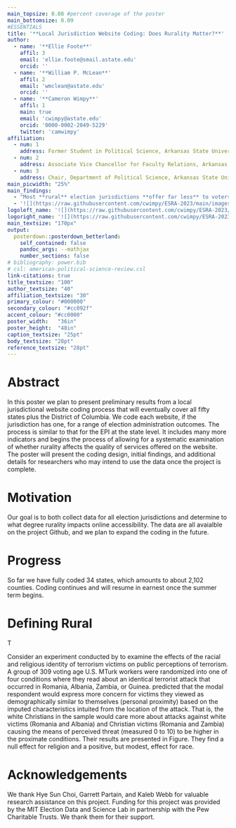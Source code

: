 ```yaml
---
main_topsize: 0.08 #percent coverage of the poster
main_bottomsize: 0.09
#ESSENTIALS
title: '**Local Jurisdiction Website Coding: Does Rurality Matter?**'
author:
  - name: '**Ellie Foote**'
    affil: 3
    email: 'ellie.foote@smail.astate.edu'
    orcid: ''
  - name: '**William P. McLean**'
    affil: 2
    email: 'wmclean@astate.edu'
    orcid: ''
  - name: '**Cameron Wimpy**'
    affil: 1
    main: true
    email: 'cwimpy@astate.edu'
    orcid: '0000-0002-2049-5229'
    twitter: 'camwimpy'
affiliation:
  - num: 1
    address: Former Student in Political Science, Arkansas State University
  - num: 2
    address: Associate Vice Chancellor for Faculty Relations, Arkansas State University
  - num: 3
    address: Chair, Department of Political Science, Arkansas State University
main_picwidth: "25%"
main_findings:
  - "Most **rural** election jurisdictions **offer far less** to voters in terms on online lookup tools. We should **priortize** helping them provide more **access and information**."
  - '![](https://raw.githubusercontent.com/cwimpy/ESRA-2023/main/images/frame.svg){.main_pic}'
logoleft_name: '![](https://raw.githubusercontent.com/cwimpy/ESRA-2023/main/images/ps_astate.png){.main-img-left}'
logoright_name: '![](https://raw.githubusercontent.com/cwimpy/ESRA-2023/main/images/esra-site-banner.png){.main-img-right}'
main_textsize: "170px"  
output: 
  posterdown::posterdown_betterland:
    self_contained: false
    pandoc_args: --mathjax
    number_sections: false
# bibliography: power.bib
# csl: american-political-science-review.csl
link-citations: true
title_textsize: "100"
author_textsize: "40"
affiliation_textsize: "30"
primary_colour: "#000000"
secondary_colour: "#cc092f"
accent_colour: "#cc0000"
poster_width:	"36in"
poster_height:	"48in"
caption_textsize: "25pt"
body_textsize: "28pt"
reference_textsize: "28pt"
---
```


# Abstract

In this poster we plan to present preliminary results from a local jurisdictional website coding process that will eventually cover all fifty states plus the District of Columbia. We code each website, if the jurisdiction has one, for a range of election administration outcomes. The process is similar to that for the EPI at the state level. It includes many more indicators and begins the process of allowing for a systematic examination of whether rurality affects the quality of services offered on the website. The poster will present the coding design, initial findings, and additional details for researchers who may intend to use the data once the project is complete.

# Motivation

Our goal is to both collect data for all election jurisdictions and determine to what degree rurality impacts online accessibility. The data are all avaialble on the project Github, and we plan to expand the coding in the future. 

# Progress

So far we have fully coded 34 states, which amounts to about 2,102 counties. Coding continues and will resume in earnest once the summer term begins. 



# Defining Rural

T

Consider an experiment conducted by to examine the effects of the racial and religious identity of terrorism victims on public perceptions of terrorism. A group of 309 voting age U.S. MTurk workers were randomized into one of four conditions where they read about an identical terrorist attack that occurred in Romania, Albania, Zambia, or Guinea. 
 predicted that the modal respondent would express more concern for victims they viewed as demographically similar to themselves (personal proximity) based on the imputed characteristics intuited from the location of the attack. That is, the white Christians in the sample would care more about attacks against white victims (Romania and Albania) and Christian victims (Romania and Zambia) causing the means of perceived threat (measured 0 to 10) to be higher in the proximate conditions. Their results are presented in Figure. They find a null effect for religion and a positive, but modest, effect for race.



# Acknowledgements

We thank Hye Sun Choi, Garrett Partain, and Kaleb Webb for valuable research assistance on this project. Funding for this project was provided by the MIT Election Data and Science Lab in partnership with the Pew Charitable Trusts. We thank them for their support.


<!-- pagedown::chrome_print("esra-2023-poster.Rmd") -->
